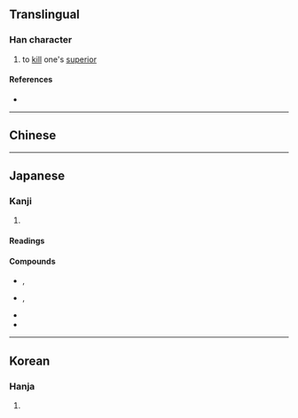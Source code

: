 {{also|弒}}
{{character info}}
==Translingual==

===Han character===
{{Han char|rn=56|rad=弋|as=09|sn=12|four=|canj=KDIPM|ids=⿰杀式}}

# to [[kill]] one's [[superior]]

====References====
* {{Han ref|kx=0355.140|dkj=09680|hdz=10559.190|uh=5F11|ud=24337}}

----

==Chinese==
{{zh-see|弒}}

----

==Japanese==

===Kanji===
{{ja-kanji|grade=|rs=弋09}}

# {{rfdef|ja|sort=弋09}}

====Readings====
{{ja-readings|goon=[[し]] (shi)|kanon=[[し]] (shi)|kanyoon=[[しい]] (shī)|kun=[[しいする]] (shīsuru), [[ころす]] (korosu)}}

====Compounds====
{{der-top|Compounds}}
* {{ja-r|簒弑|さんしい}}, {{ja-r|簒弑|さんし}}
* {{ja-r|弑逆|しいぎゃく}}, {{ja-r|弑逆|しぎゃく}}
* {{ja-r|弑する|しいする}}
* {{ja-r|弑す|しす}}
{{der-bottom}}

----

==Korean==

===Hanja===
{{ko-hanja|hangeul=시|eumhun=|rv=si|mr=si|y=si}}

# {{rfdef|ko|sort=弋09}}